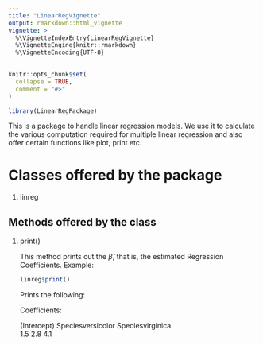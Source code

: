 ```yaml
---
title: "LinearRegVignette"
output: rmarkdown::html_vignette
vignette: >
  %\VignetteIndexEntry{LinearRegVignette}
  %\VignetteEngine{knitr::rmarkdown}
  %\VignetteEncoding{UTF-8}
---
```


```r
knitr::opts_chunk$set(
  collapse = TRUE,
  comment = "#>"
)
```

```r
library(LinearRegPackage)
```

This is a package to handle linear regression models. We use it to calculate the various computation required for multiple linear regression and also offer certain functions like plot, print etc.

# Classes offered by the package
1. linreg

## Methods offered by the class
1. print()  

    This method prints out the $\hat{\beta}$, that is, the estimated Regression Coefficients.
    Example: 
    
    ```R
    linreg$print()
    ```
    Prints the following:
    
    Coefficients:
    
      (Intercept)  Speciesversicolor   Speciesvirginica  
              1.5                2.8                4.1  

